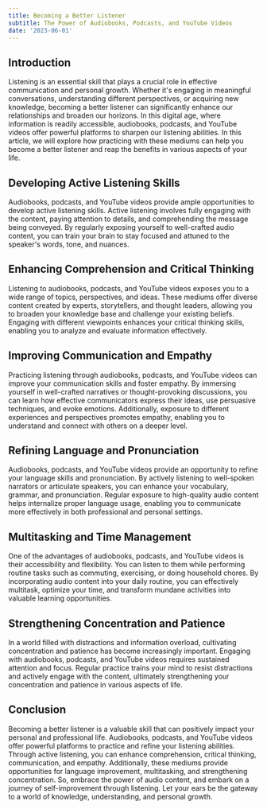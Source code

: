 ```yaml
---
title: Becoming a Better Listener
subtitle: The Power of Audiobooks, Podcasts, and YouTube Videos
date: '2023-06-01'
---
```


## Introduction

Listening is an essential skill that plays a crucial role in effective communication and personal growth. Whether it's engaging in meaningful conversations, understanding different perspectives, or acquiring new knowledge, becoming a better listener can significantly enhance our relationships and broaden our horizons. In this digital age, where information is readily accessible, audiobooks, podcasts, and YouTube videos offer powerful platforms to sharpen our listening abilities. In this article, we will explore how practicing with these mediums can help you become a better listener and reap the benefits in various aspects of your life.

## Developing Active Listening Skills

Audiobooks, podcasts, and YouTube videos provide ample opportunities to develop active listening skills. Active listening involves fully engaging with the content, paying attention to details, and comprehending the message being conveyed. By regularly exposing yourself to well-crafted audio content, you can train your brain to stay focused and attuned to the speaker's words, tone, and nuances.

## Enhancing Comprehension and Critical Thinking

Listening to audiobooks, podcasts, and YouTube videos exposes you to a wide range of topics, perspectives, and ideas. These mediums offer diverse content created by experts, storytellers, and thought leaders, allowing you to broaden your knowledge base and challenge your existing beliefs. Engaging with different viewpoints enhances your critical thinking skills, enabling you to analyze and evaluate information effectively.

## Improving Communication and Empathy

Practicing listening through audiobooks, podcasts, and YouTube videos can improve your communication skills and foster empathy. By immersing yourself in well-crafted narratives or thought-provoking discussions, you can learn how effective communicators express their ideas, use persuasive techniques, and evoke emotions. Additionally, exposure to different experiences and perspectives promotes empathy, enabling you to understand and connect with others on a deeper level.

## Refining Language and Pronunciation

Audiobooks, podcasts, and YouTube videos provide an opportunity to refine your language skills and pronunciation. By actively listening to well-spoken narrators or articulate speakers, you can enhance your vocabulary, grammar, and pronunciation. Regular exposure to high-quality audio content helps internalize proper language usage, enabling you to communicate more effectively in both professional and personal settings.

## Multitasking and Time Management

One of the advantages of audiobooks, podcasts, and YouTube videos is their accessibility and flexibility. You can listen to them while performing routine tasks such as commuting, exercising, or doing household chores. By incorporating audio content into your daily routine, you can effectively multitask, optimize your time, and transform mundane activities into valuable learning opportunities.

## Strengthening Concentration and Patience

In a world filled with distractions and information overload, cultivating concentration and patience has become increasingly important. Engaging with audiobooks, podcasts, and YouTube videos requires sustained attention and focus. Regular practice trains your mind to resist distractions and actively engage with the content, ultimately strengthening your concentration and patience in various aspects of life.

## Conclusion

Becoming a better listener is a valuable skill that can positively impact your personal and professional life. Audiobooks, podcasts, and YouTube videos offer powerful platforms to practice and refine your listening abilities. Through active listening, you can enhance comprehension, critical thinking, communication, and empathy. Additionally, these mediums provide opportunities for language improvement, multitasking, and strengthening concentration. So, embrace the power of audio content, and embark on a journey of self-improvement through listening. Let your ears be the gateway to a world of knowledge, understanding, and personal growth.
